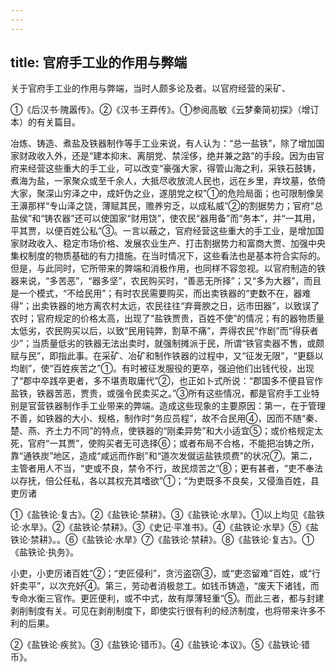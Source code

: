 ```yaml
---
---
---
```

title: 官府手工业的作用与弊端
---



关于官府手工业的作用与弊端，当时人颇多论及者。以官府经营的采矿、

①《后汉书·隗嚣传》。②《汉书·王莽传》。①参阅高敏《云梦秦简初探》（增订本）的有关篇目。

冶炼、铸造、煮盐及铁器制作等手工业来说，有人认为：“总一盐铁”，除了增加国家财政收入外，还是“建本抑末、离朋党、禁淫侈，绝并兼之路”的手段。因为由官府来经营这些重大的手工业，可以改变“豪强大家，得管山海之利，采铁石鼓铸，煮海为盐，一家聚众或至千余人，大抵尽收放流人民也，远在乡里，弃坟墓，依倚大家，聚深山穷泽之中，成奸伪之业，遂朋党之权”①的危险局面；也可限制像吴王濞那样“专山泽之饶，薄赋其民，赡养穷乏，以成私威”②的割据势力；官府“总盐侯”和“铸农器”还可以使国家“财用饶”，使农民“器用备”而“务本”，并“一其用，平其贾，以便百姓公私”③。一言以蔽之，官府经营这些重大的手工业，是增加国家财政收入、稳定市场价格、发展农业生产、打击割据势力和富商大贾、加强中央集权制度的物质基础的有力措施。在当时情况下，这些看法也是基本符合实际的。但是，与此同时，它所带来的弊端和消极作用，也同样不容忽视。以官府制造的铁器来说，“多苦恶”，“器多坚”，农民购买时，“善恶无所择”；又“多为大器”，而且是一个模式，“不给民用”；有时农民需要购买，而出卖铁器的“吏数不在，器难得”；出卖铁器的地方离农村太远，农民往往“弃膏腴之日，远市田器”，以致误了农时；官府规定的价格太高，出现了“盐铁贾贵，百姓不使”的情况；有的器物质量太低劣，农民购买以后，以致“民用钝弊，割草不痛”，弄得农民“作剧”而“得获者少”；当质量低劣的铁器无法出卖时，就强制摊派于民，所谓“铁官卖器不售，或颇赋与民”，即指此事。在采矿、冶矿和制作铁器的过程中，又“征发无限”，“更繇以均剧”，使“百姓疾苦之”①。有时被征发服役的更卒，强迫他们出钱代役，出现了“郡中卒践卒更者，多不堪责取庸代”②，也正如卜式所说：“郡国多不便县官作盐铁，铁器苦恶，贾贵，或强令民卖买之。”③所有这些情况，都是官府手工业特别是官营铁器制作手工业带来的弊端。造成这些现象的主要原因：第一，在于管理不善，如铁器的大小、规格，制作时“务应员程”，故不合民用④，因而不随“秦、楚、燕、齐土力不同”的特点，使铁器的“刚柔异势”和大小适宜⑤；或价格规定太死，官府“一其贾”，使购买者无可选择⑥；或者布局不合格，不能把冶铸之所，靠“通铁炭”地区，造成“咸远而作剧”和“道次发僦运盐铁烦费”的状况⑦。第二，主管者用人不当，“吏或不良，禁令不行，故民烦苦之”⑧；更有甚者，“吏不奉法以存抚，倍公任私，各以其权充其嗜欲”①；“为吏既多不良矣，又侵渔百姓，县吏厉诸

①《盐铁论·复古》。②《盐铁论·禁耕》。③《盐铁论·水旱》。①以上均见《盐铁论·水旱》。②《盐铁论·禁耕》。③《史记·平准书》。④《盐铁论·水旱》⑤《盐铁论·禁耕》。。⑥《盐铁论·水旱》⑦《盐铁论·禁耕》。⑧《盐铁论·复古》。①《盐铁论·执务》。

小吏，小吏厉诸百姓”②；“吏匠侵利”，贪污盗窃③，或“吏恣留难”百姓，或“行奸卖平”，以次充好④。第三，劳动者消极怠工。如钱币铸造，“废天下诸钱，而专命水衡三官作。更匠便利，或不中式，故有厚薄轻重”⑤。而此三者，都与封建剥削制度有关。可见在剥削制度下，即使实行很有利的经济制度，也将带来许多不利的后果。

②《盐铁论·疾贫》。③《盐铁论·错币》。④《盐铁论·本议》。⑤《盐铁论·错币》。